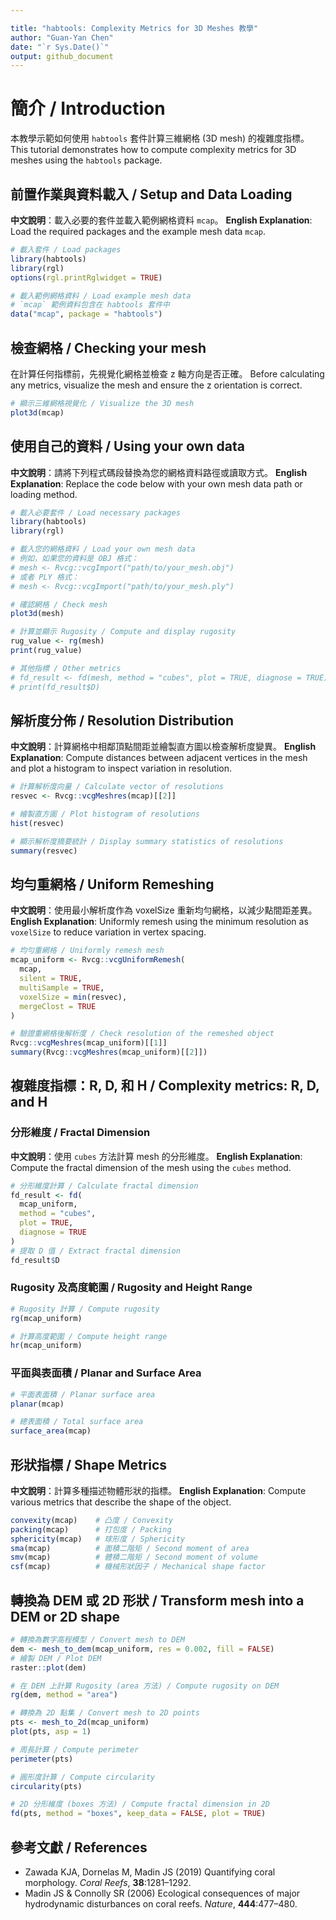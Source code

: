 ```yaml
---

title: "habtools: Complexity Metrics for 3D Meshes 教學"
author: "Guan-Yan Chen"
date: "`r Sys.Date()`"
output: github_document
---
```


# 簡介 / Introduction

本教學示範如何使用 `habtools` 套件計算三維網格 (3D mesh) 的複雜度指標。
This tutorial demonstrates how to compute complexity metrics for 3D meshes using the `habtools` package.

## 前置作業與資料載入 / Setup and Data Loading

**中文說明**：載入必要的套件並載入範例網格資料 `mcap`。
**English Explanation**: Load the required packages and the example mesh data `mcap`.

```r
# 載入套件 / Load packages
library(habtools)
library(rgl)
options(rgl.printRglwidget = TRUE)

# 載入範例網格資料 / Load example mesh data
# `mcap` 範例資料包含在 habtools 套件中
data("mcap", package = "habtools")
```

## 檢查網格 / Checking your mesh

在計算任何指標前，先視覺化網格並檢查 z 軸方向是否正確。
Before calculating any metrics, visualize the mesh and ensure the z orientation is correct.

```r
# 顯示三維網格視覺化 / Visualize the 3D mesh
plot3d(mcap)
```

## 使用自己的資料 / Using your own data

**中文說明**：請將下列程式碼段替換為您的網格資料路徑或讀取方式。
**English Explanation**: Replace the code below with your own mesh data path or loading method.

```r
# 載入必要套件 / Load necessary packages
library(habtools)
library(rgl)

# 載入您的網格資料 / Load your own mesh data
# 例如，如果您的資料是 OBJ 格式：
# mesh <- Rvcg::vcgImport("path/to/your_mesh.obj")
# 或者 PLY 格式：
# mesh <- Rvcg::vcgImport("path/to/your_mesh.ply")

# 確認網格 / Check mesh
plot3d(mesh)

# 計算並顯示 Rugosity / Compute and display rugosity
rug_value <- rg(mesh)
print(rug_value)

# 其他指標 / Other metrics
# fd_result <- fd(mesh, method = "cubes", plot = TRUE, diagnose = TRUE)
# print(fd_result$D)
```

## 解析度分佈 / Resolution Distribution

**中文說明**：計算網格中相鄰頂點間距並繪製直方圖以檢查解析度變異。
**English Explanation**: Compute distances between adjacent vertices in the mesh and plot a histogram to inspect variation in resolution.

```r
# 計算解析度向量 / Calculate vector of resolutions
resvec <- Rvcg::vcgMeshres(mcap)[[2]]

# 繪製直方圖 / Plot histogram of resolutions
hist(resvec)
```

```r
# 顯示解析度摘要統計 / Display summary statistics of resolutions
summary(resvec)
```

## 均勻重網格 / Uniform Remeshing

**中文說明**：使用最小解析度作為 voxelSize 重新均勻網格，以減少點間距差異。
**English Explanation**: Uniformly remesh using the minimum resolution as `voxelSize` to reduce variation in vertex spacing.

```r
# 均勻重網格 / Uniformly remesh mesh
mcap_uniform <- Rvcg::vcgUniformRemesh(
  mcap,
  silent = TRUE,
  multiSample = TRUE,
  voxelSize = min(resvec),
  mergeClost = TRUE
)

# 驗證重網格後解析度 / Check resolution of the remeshed object
Rvcg::vcgMeshres(mcap_uniform)[[1]]  
summary(Rvcg::vcgMeshres(mcap_uniform)[[2]])
```

## 複雜度指標：R, D, 和 H / Complexity metrics: R, D, and H

### 分形維度 / Fractal Dimension

**中文說明**：使用 `cubes` 方法計算 mesh 的分形維度。
**English Explanation**: Compute the fractal dimension of the mesh using the `cubes` method.

```r
# 分形維度計算 / Calculate fractal dimension
fd_result <- fd(
  mcap_uniform,
  method = "cubes",
  plot = TRUE,
  diagnose = TRUE
)
# 提取 D 值 / Extract fractal dimension
fd_result$D
```

### Rugosity 及高度範圍 / Rugosity and Height Range

```r
# Rugosity 計算 / Compute rugosity
rg(mcap_uniform)

# 計算高度範圍 / Compute height range
hr(mcap_uniform)
```

### 平面與表面積 / Planar and Surface Area

```r
# 平面表面積 / Planar surface area
planar(mcap)

# 總表面積 / Total surface area
surface_area(mcap)
```

## 形狀指標 / Shape Metrics

**中文說明**：計算多種描述物體形狀的指標。
**English Explanation**: Compute various metrics that describe the shape of the object.

```r
convexity(mcap)    # 凸度 / Convexity
packing(mcap)      # 打包度 / Packing
sphericity(mcap)   # 球形度 / Sphericity
sma(mcap)          # 面積二階矩 / Second moment of area
smv(mcap)          # 體積二階矩 / Second moment of volume
csf(mcap)          # 機械形狀因子 / Mechanical shape factor
```

## 轉換為 DEM 或 2D 形狀 / Transform mesh into a DEM or 2D shape

```r
# 轉換為數字高程模型 / Convert mesh to DEM
dem <- mesh_to_dem(mcap_uniform, res = 0.002, fill = FALSE)
# 繪製 DEM / Plot DEM
raster::plot(dem)

# 在 DEM 上計算 Rugosity (area 方法) / Compute rugosity on DEM
rg(dem, method = "area")
```

```r
# 轉換為 2D 點集 / Convert mesh to 2D points
pts <- mesh_to_2d(mcap_uniform)
plot(pts, asp = 1)

# 周長計算 / Compute perimeter
perimeter(pts)

# 圓形度計算 / Compute circularity
circularity(pts)

# 2D 分形維度 (boxes 方法) / Compute fractal dimension in 2D
fd(pts, method = "boxes", keep_data = FALSE, plot = TRUE)
```

## 參考文獻 / References

* Zawada KJA, Dornelas M, Madin JS (2019) Quantifying coral morphology. *Coral Reefs*, **38**:1281–1292.
* Madin JS & Connolly SR (2006) Ecological consequences of major hydrodynamic disturbances on coral reefs. *Nature*, **444**:477–480.
